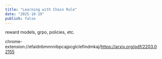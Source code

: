 ```yaml
---
title: "Learning with Chain Rule"
date: "2025-10-19"
publish: false
---
```


reward models, grpo, policies, etc. 


chrome-extension://efaidnbmnnnibpcajpcglclefindmkaj/https://arxiv.org/pdf/2203.02155

